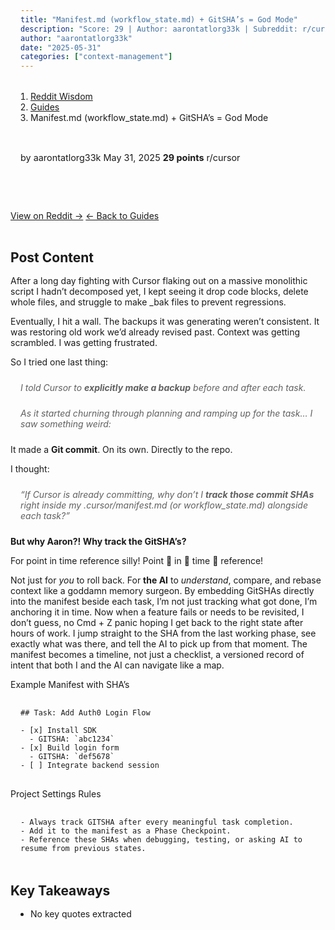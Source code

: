 ```yaml
---
title: "Manifest.md (workflow_state.md) + GitSHA’s = God Mode"
description: "Score: 29 | Author: aarontatlorg33k | Subreddit: r/cursor"
author: "aarontatlorg33k"
date: "2025-05-31"
categories: ["context-management"]
---
```


<nav aria-label="breadcrumb">
  <ol class="breadcrumb">
    <li class="breadcrumb-item"><a href="../../../index.html">Reddit Wisdom</a></li>
    <li class="breadcrumb-item"><a href="../../index.html">Guides</a></li>
    <li class="breadcrumb-item active" aria-current="page">Manifest.md (workflow_state.md) + GitSHA’s = God Mode</li>
  </ol>
</nav>

<div class="post-meta">
  <span class="author">by aarontatlorg33k</span>
  <span class="date">May 31, 2025</span>
  <span class="score">29 points</span>
  <span class="subreddit">r/cursor</span>
</div>

<div class="post-actions">
  <a href="https://reddit.com/r/cursor/comments/1l00f5y/manifestmd_workflow_statemd_gitshas_god_mode/" target="_blank" class="btn btn-primary">View on Reddit →</a>
  <a href="../../" class="btn btn-outline-secondary">← Back to Guides</a>
</div>

## Post Content

After a long day fighting with Cursor flaking out on a massive monolithic script I hadn’t decomposed yet, I kept seeing it drop code blocks, delete whole files, and struggle to make \_bak files to prevent regressions.

Eventually, I hit a wall. The backups it was generating weren’t consistent. It was restoring old work we’d already revised past. Context was getting scrambled. I was getting frustrated.

So I tried one last thing:

>I told Cursor to **explicitly make a backup** before and after each task.

>As it started churning through planning and ramping up for the task… I saw something weird:

It made a **Git commit**. On its own. Directly to the repo.  
  
I thought:

>“If Cursor is already committing, why don’t I **track those commit SHAs** right inside my .cursor/manifest.md (or workflow\_state.md) alongside each task?”

  
**But why Aaron?! Why track the GitSHA's?**

For point in time reference silly! Point 👏 in 👏 time 👏 reference!   
  
Not just for *you* to roll back. For **the AI** to *understand*, compare, and rebase context like a goddamn memory surgeon. By embedding GitSHAs directly into the manifest beside each task, I’m not just tracking what got done, I’m anchoring it in time. Now when a feature fails or needs to be revisited, I don’t guess, no Cmd + Z panic hoping I get back to the right state after hours of work. I jump straight to the SHA from the last working phase, see exactly what was there, and tell the AI to pick up from that moment. The manifest becomes a timeline, not just a checklist, a versioned record of intent that both I and the AI can navigate like a map.

  
Example Manifest with SHA's

    ## Task: Add Auth0 Login Flow
    
    - [x] Install SDK  
      - GITSHA: `abc1234`
    - [x] Build login form  
      - GITSHA: `def5678`
    - [ ] Integrate backend session

Project Settings Rules

    - Always track GITSHA after every meaningful task completion.
    - Add it to the manifest as a Phase Checkpoint.
    - Reference these SHAs when debugging, testing, or asking AI to resume from previous states.

## Key Takeaways

- No key quotes extracted

<style>
.post-meta {
  display: flex;
  gap: 1.5rem;
  flex-wrap: wrap;
  margin: 1rem 0 2rem 0;
  padding: 1rem;
  background: var(--bs-light);
  border-radius: 0.5rem;
  font-size: 0.9rem;
}

.post-meta span {
  color: var(--bs-secondary);
}

.post-meta .score {
  color: var(--bs-success);
  font-weight: bold;
}

.post-actions {
  display: flex;
  gap: 1rem;
  margin: 2rem 0;
}

.post-content {
  line-height: 1.8;
  font-size: 1.1rem;
}

h2, h3, h4 {
  margin-top: 2rem;
  margin-bottom: 1rem;
}

ul, ol {
  margin: 1rem 0;
  padding-left: 2rem;
}

blockquote {
  border-left: 4px solid var(--bs-primary);
  padding-left: 1rem;
  margin: 1.5rem 0;
  font-style: italic;
}

code {
  background: var(--bs-light);
  padding: 0.2rem 0.4rem;
  border-radius: 0.25rem;
}

pre {
  background: var(--bs-light);
  padding: 1rem;
  border-radius: 0.5rem;
  overflow-x: auto;
}
</style>